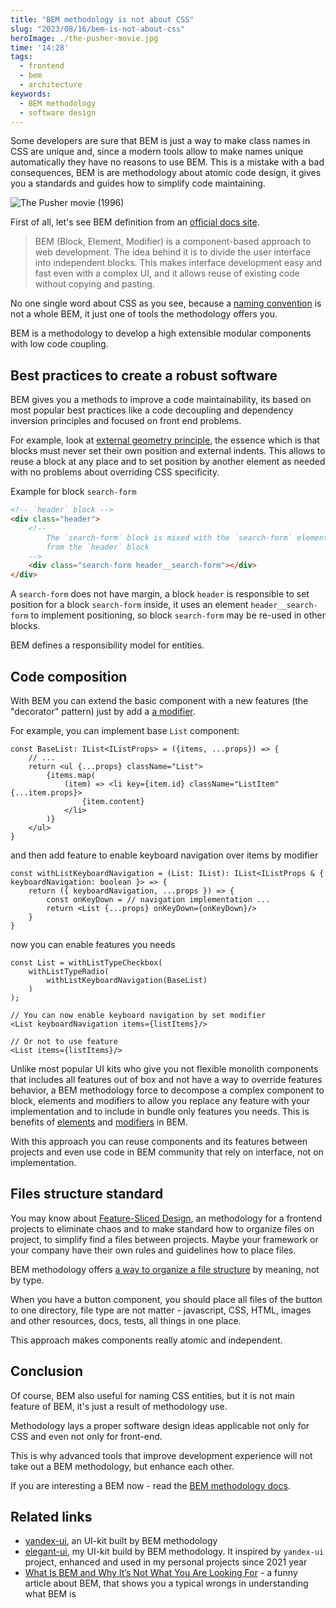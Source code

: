 ```yaml
---
title: "BEM methodology is not about CSS"
slug: "2023/08/16/bem-is-not-about-css"
heroImage: ./the-pusher-movie.jpg
time: '14:28'
tags:
  - frontend
  - bem
  - architecture
keywords:
  - BEM methodology
  - software design
---
```


Some developers are sure that BEM is just a way to make class names in CSS are unique and, since a modern tools allow to make names unique automatically they have no reasons to use BEM. This is a mistake with a bad consequences, BEM is are methodology about atomic code design, it gives you a standards and guides how to simplify code maintaining.

![The Pusher movie (1996)](./the-pusher-movie.jpg)

First of all, let's see BEM definition from an [official docs site](https://en.bem.info/methodology/quick-start/).

> BEM (Block, Element, Modifier) is a component-based approach to web development. The idea behind it is to divide the user interface into independent blocks. This makes interface development easy and fast even with a complex UI, and it allows reuse of existing code without copying and pasting.

No one single word about CSS as you see, because a [naming convention](https://en.bem.info/methodology/naming-convention/) is not a whole BEM, it just one of tools the methodology offers you.

BEM is a methodology to develop a high extensible modular components with low code coupling.

## Best practices to create a robust software

BEM gives you a methods to improve a code maintainability, its based on most popular best practices like a code decoupling and dependency inversion principles and focused on front end problems.

For example, look at [external geometry principle](https://en.bem.info/methodology/css/#external-geometry-and-positioning), the essence which is that blocks must never set their own position and external indents. This allows to reuse a block at any place and to set position by another element as needed with no problems about overriding CSS specificity.

Example for block `search-form`
```html
<!-- `header` block -->
<div class="header">
    <!--
        The `search-form` block is mixed with the `search-form` element
        from the `header` block
    -->
    <div class="search-form header__search-form"></div>
</div>
```

A `search-form` does not have margin, a block `header` is responsible to set position for a block `search-form` inside, it uses an element `header__search-form` to implement positioning, so block `search-form` may be re-used in other blocks.

BEM defines a responsibility model for entities.

## Code composition

With BEM you can extend the basic component with a new features (the "decorator" pattern) just by add a [a modifier](https://en.bem.info/methodology/key-concepts/#modifier).

For example, you can implement base `List` component:
```tsx
const BaseList: IList<IListProps> = ({items, ...props}) => {
	// ...
	return <ul {...props} className="List">
		{items.map(
			(item) => <li key={item.id} className="ListItem" {...item.props}>
				{item.content}
			</li>
		)}
	</ul>
}
```

and then add feature to enable keyboard navigation over items by modifier

```tsx
const withListKeyboardNavigation = (List: IList): IList<IListProps & { keyboardNavigation: boolean }> => {
	return ({ keyboardNavigation, ...props }) => {
		const onKeyDown = // navigation implementation ...
		return <List {...props} onKeyDown={onKeyDown}/>
	}
}
```

now you can enable features you needs

```tsx
const List = withListTypeCheckbox(
	withListTypeRadio(
		withListKeyboardNavigation(BaseList)
	)
);

// You can now enable keyboard navigation by set modifier
<List keyboardNavigation items={listItems}/>

// Or not to use feature
<List items={listItems}/>
```

Unlike most popular UI kits who give you not flexible monolith components that includes all features out of box and not have a way to override features behavior, a BEM methodology force to decompose a complex component to block, elements and modifiers to allow you replace any feature with your implementation and to include in bundle only features you needs. This is benefits of [elements](https://en.bem.info/methodology/key-concepts/#element) and [modifiers](https://en.bem.info/methodology/key-concepts/#modifier) in BEM.

With this approach you can reuse components and its features between projects and even use code in BEM community that rely on interface, not on implementation.

## Files structure standard

You may know about [Feature-Sliced Design](https://feature-sliced.design/), an methodology for a frontend projects to eliminate chaos and to make standard how to organize files on project, to simplify find a files between projects. Maybe your framework or your company have their own rules and guidelines how to place files.

BEM methodology offers [a way to organize a file structure](https://en.bem.info/methodology/filestructure/#files-are-grouped-by-meaning-not-by-type) by meaning, not by type.

When you have a button component, you should place all files of the button to one directory, file type are not matter - javascript, CSS, HTML, images and other resources, docs, tests, all things in one place.

This approach makes components really atomic and independent.

## Conclusion

Of course, BEM also useful for naming CSS entities, but it is not main feature of BEM, it's just a result of methodology use.

Methodology lays a proper software design ideas applicable not only for CSS and even not only for front-end.

This is why advanced tools that improve development experience will not take out a BEM methodology, but enhance each other.

If you are interesting a BEM now - read the [BEM methodology docs](https://en.bem.info/methodology/quick-start/).

## Related links

- [yandex-ui](https://github.com/bem/yandex-ui), an UI-kit built by BEM methodology
- [elegant-ui](https://github.com/vitonsky/react-elegant-ui), my UI-kit build by BEM methodology. It inspired by `yandex-ui` project, enhanced and used in my personal projects since 2021 year
- [What Is BEM and Why It’s Not What You Are Looking For](https://codete.com/blog/what-is-bem-and-why-it-s-not-what-you-are-looking-for) - a funny article about BEM, that shows you a typical wrongs in understanding what BEM is